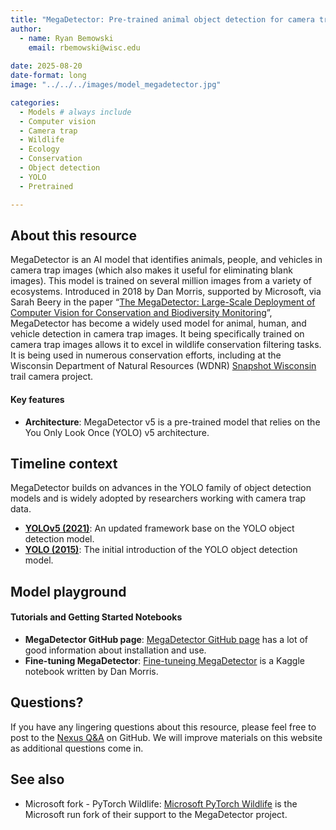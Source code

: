 ```yaml
---
title: "MegaDetector: Pre-trained animal object detection for camera trap images"
author: 
  - name: Ryan Bemowski
    email: rbemowski@wisc.edu
    
date: 2025-08-20
date-format: long
image: "../../../images/model_megadetector.jpg"

categories: 
  - Models # always include
  - Computer vision
  - Camera trap
  - Wildlife
  - Ecology
  - Conservation
  - Object detection
  - YOLO
  - Pretrained

---
```

## About this resource

MegaDetector is an AI model that identifies animals, people, and vehicles in camera trap images (which also makes it
useful for eliminating blank images). This model is trained on several million images from a variety of ecosystems.
Introduced in 2018 by Dan Morris, supported by Microsoft, via Sarah Beery in the paper "[The MegaDetector: Large-Scale Deployment of Computer Vision for Conservation and Biodiversity Monitoring](https://www.ai4sibook.org/wp-content/uploads/2022/08/MegaDetector.pdf)",
MegaDetector has become a widely used model for animal, human, and vehicle detection in camera trap images. It being
specifically trained on camera trap images allows it to excel in wildlife conservation filtering tasks. It is being used
in numerous conservation efforts, including at the Wisconsin Department of Natural Resources (WDNR) [Snapshot Wisconsin](https://dnr.wisconsin.gov/topic/research/projects/snapshot) trail camera project.


#### Key features
- **Architecture**: MegaDetector v5 is a pre-trained model that relies on the You Only Look Once (YOLO) v5 architecture.

## Timeline context
MegaDetector builds on advances in the YOLO family of object detection models and is widely adopted by researchers working with camera trap data.  

- **[YOLOv5 (2021)](https://arxiv.org/html/2407.20892v1)**: An updated framework base on the YOLO object detection model.
- **[YOLO (2015)](https://arxiv.org/pdf/1506.02640)**: The initial introduction of the YOLO object
detection model.

## Model playground
#### Tutorials and Getting Started Notebooks
- **MegaDetector GitHub page**: [MegaDetector GitHub page](https://github.com/agentmorris/MegaDetector/tree/main) has a
lot of good information about installation and use.
- **Fine-tuning MegaDetector**: [Fine-tuneing MegaDetector](https://www.kaggle.com/code/agentmorris/fine-tuning-megadetector/notebook)
is a Kaggle notebook written by Dan Morris.


## Questions?
If you have any lingering questions about this resource, please feel free to post to the [Nexus Q&A](https://github.com/UW-Madison-DataScience/ML-X-Nexus/discussions/categories/q-a) on GitHub. We will improve materials on this website as additional questions come in.

## See also
<!-- MARKDOWN COMMENT: Please Check the existing resources on Nexus to see if any other related resources (e.g., related books/videos, blog posts commenting on the resource, alternative approaches/frameworks, etc.) should be linked below. You may also link to resources which aren't currently on the Nexus platform, if applicable. However, if you're feeling ambitious, you may wish to post those to Nexus as well!  -->
- Microsoft fork - PyTorch Wildlife: [Microsoft PyTorch Wildlife](https://github.com/microsoft/CameraTraps) is the
Microsoft run fork of their support to the MegaDetector project.
